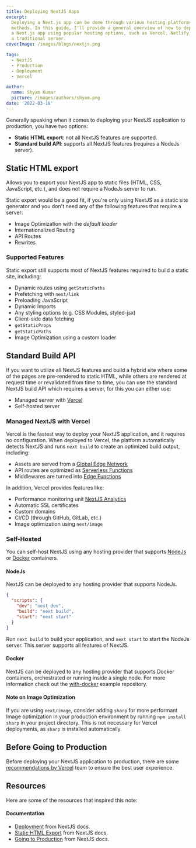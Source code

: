 ```yaml
---
title: Deploying NextJS Apps
excerpt:
  Deploying a Next.js app can be done through various hosting platforms and
  methods. In this guide, I'll provide a general overview of how to deploy
  a Next.js app using popular hosting options, such as Vercel, Netlify, and
  a traditional server.
coverImage: /images/blogs/nextjs.png

tags:
  - NextJS
  - Production
  - Deployment
  - Vercel

author:
  name: Shyam Kumar
  picture: /images/authors/shyam.png
date: '2022-03-18'
---
```


Generally speaking when it comes to deploying your NextJS application to
production, you have two options:

- **Static HTML export**: not all NextJS features are supported.
- **Standard build API**: supports all NextJS features (requires a NodeJs
  server).

## Static HTML export

Allows you to export your NextJS app to static files (HTML, CSS,
JavaScript, etc.), and does not require a NodeJs server to run.

Static export would be a good fit, if you're only using NextJS as a static
site generator and you don't need any of the following features that
require a server:

- Image Optimization with the _default loader_
- Internationalized Routing
- API Routes
- Rewrites

### Supported Features

Static export still supports most of NextJS features required to build a
static site, including:

- Dynamic routes using `getStaticPaths`
- Prefetching with `next/link`
- Preloading JavaScript
- Dynamic Imports
- Any styling options (e.g. CSS Modules, styled-jsx)
- Client-side data fetching
- `getStaticProps`
- `getStaticPaths`
- Image Optimization using a custom loader

## Standard Build API

If you want to utilize all NextJS features and build a hybrid site where
some of the pages are pre-rendered to static HTML, while others are
rendered at request time or revalidated from time to time, you can use the
standard NextJS build API which requires a server, for this you can either
use:

- Managed server with [Vercel](https://vercel.com/)
- Self-hosted server

### Managed NextJS with Vercel

Vercel is the fastest way to deploy your NextJS application, and it
requires no configuration. When deployed to Vercel, the platform
automatically detects NextJS and runs `next build` to create an optimized
build output, including:

- Assets are served from a
  [Global Edge Network](https://vercel.com/features/infrastructure)
- API routes are optimized as
  [Serverless Functions](https://vercel.com/features/infrastructure)
- Middlewares are turned into
  [Edge Functions](https://vercel.com/features/edge-functions)

In addition, Vercel provides features like:

- Performance monitoring unit
  [NextJS Analytics](https://vercel.com/analytics)
- Automatic SSL certificates
- Custom domains
- CI/CD (through GitHub, GitLab, etc.)
- Image optimization using `next/image`

### Self-Hosted

You can self-host NextJS using any hosting provider that supports
[NodeJs](https://nodejs.org/en/) or [Docker](https://www.docker.com/)
containers.

#### NodeJs

NextJS can be deployed to any hosting provider that supports NodeJs.

```json title="package.json"
{
  "scripts": {
    "dev": "next dev",
    "build": "next build",
    "start": "next start"
  }
}
```

Run `next build` to build your application, and `next start` to start the
NodeJs server. This server supports all features of NextJS.

#### Docker

NextJS can be deployed to any hosting provider that supports Docker
containers, orchestrated or running inside a single node. For more
information check out the
[with-docker](https://github.com/vercel/next.js/tree/canary/examples/with-docker)
example repository.

#### Note on Image Optimization

If you are using `next/image`, consider adding `sharp` for more performant
Image optimization in your production environment by running
`npm install sharp` in your project directory. This is not necessary for
Vercel deployments, as `sharp` is installed automatically.

## Before Going to Production

Before deploying your NextJS application to production, there are some
[recommendations by Vercel](https://nextjs.org/docs/going-to-production)
team to ensure the best user experience.

## Resources

Here are some of the resources that inspired this note:

#### Documentation

- [Deployment](https://nextjs.org/docs/deployment) from NextJS docs.
- [Static HTML Export](https://nextjs.org/docs/advanced-features/static-html-export)
  from NextJS docs.
- [Going to Production](https://nextjs.org/docs/going-to-production) from
  NextJS docs.
